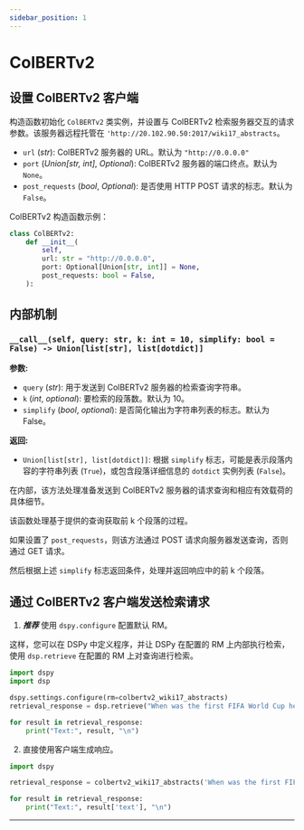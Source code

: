 ```yaml
---
sidebar_position: 1
---
```



# ColBERTv2

## 设置 ColBERTv2 客户端

构造函数初始化 `ColBERTv2` 类实例，并设置与 ColBERTv2 检索服务器交互的请求参数。该服务器远程托管在 `'http://20.102.90.50:2017/wiki17_abstracts`。

- `url` (_str_): ColBERTv2 服务器的 URL。默认为 `"http://0.0.0.0"`
- `port` (_Union[str, int]_, _Optional_): ColBERTv2 服务器的端口终点。默认为 `None`。
- `post_requests` (_bool_, _Optional_): 是否使用 HTTP POST 请求的标志。默认为 `False`。

ColBERTv2 构造函数示例：

```python
class ColBERTv2:
    def __init__(
        self,
        url: str = "http://0.0.0.0",
        port: Optional[Union[str, int]] = None,
        post_requests: bool = False,
    ):
```

## 内部机制

### `__call__(self, query: str, k: int = 10, simplify: bool = False) -> Union[list[str], list[dotdict]]`

**参数:**
- `query` (_str_): 用于发送到 ColBERTv2 服务器的检索查询字符串。
- `k` (_int_, _optional_): 要检索的段落数。默认为 10。
- `simplify` (_bool_, _optional_): 是否简化输出为字符串列表的标志。默认为 False。

**返回:**
- `Union[list[str], list[dotdict]]`: 根据 `simplify` 标志，可能是表示段落内容的字符串列表 (`True`)，或包含段落详细信息的 `dotdict` 实例列表 (`False`)。

在内部，该方法处理准备发送到 ColBERTv2 服务器的请求查询和相应有效载荷的具体细节。

该函数处理基于提供的查询获取前 k 个段落的过程。

如果设置了 `post_requests`，则该方法通过 POST 请求向服务器发送查询，否则通过 GET 请求。

然后根据上述 `simplify` 标志返回条件，处理并返回响应中的前 k 个段落。

## 通过 ColBERTv2 客户端发送检索请求
1) _**推荐**_ 使用 `dspy.configure` 配置默认 RM。

这样，您可以在 DSPy 中定义程序，并让 DSPy 在配置的 RM 上内部执行检索，使用 `dsp.retrieve` 在配置的 RM 上对查询进行检索。

```python
import dspy
import dsp

dspy.settings.configure(rm=colbertv2_wiki17_abstracts)
retrieval_response = dsp.retrieve("When was the first FIFA World Cup held?", k=5)

for result in retrieval_response:
    print("Text:", result, "\n")
```

2) 直接使用客户端生成响应。
```python
import dspy

retrieval_response = colbertv2_wiki17_abstracts('When was the first FIFA World Cup held?', k=5)

for result in retrieval_response:
    print("Text:", result['text'], "\n")
```

***

<AuthorDetails name="Arnav Singhvi"/>